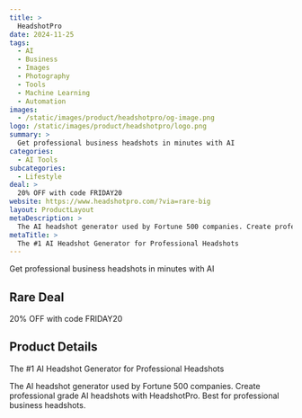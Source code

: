 ```yaml
---
title: >
  HeadshotPro
date: 2024-11-25
tags:
  - AI
  - Business
  - Images
  - Photography
  - Tools
  - Machine Learning
  - Automation
images:
  - /static/images/product/headshotpro/og-image.png
logo: /static/images/product/headshotpro/logo.png
summary: >
  Get professional business headshots in minutes with AI
categories:
  - AI Tools
subcategories:
  - Lifestyle
deal: >
  20% OFF with code FRIDAY20
website: https://www.headshotpro.com/?via=rare-big
layout: ProductLayout
metaDescription: >
  The AI headshot generator used by Fortune 500 companies. Create professional grade AI headshots with HeadshotPro. Best for professional business headshots.
metaTitle: >
  The #1 AI Headshot Generator for Professional Headshots
---
```

Get professional business headshots in minutes with AI

## Rare Deal

20% OFF with code FRIDAY20

## Product Details
The #1 AI Headshot Generator for Professional Headshots

The AI headshot generator used by Fortune 500 companies. Create professional grade AI headshots with HeadshotPro. Best for professional business headshots.
